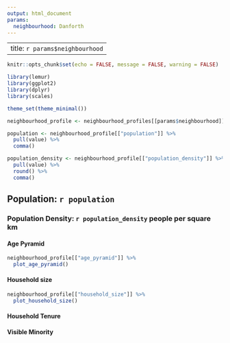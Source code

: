 ```yaml
---
output: html_document
params:
  neighbourhood: Danforth
---
```


---
title: `r params$neighbourhood`
---

```r
knitr::opts_chunk$set(echo = FALSE, message = FALSE, warning = FALSE)

library(lemur)
library(ggplot2)
library(dplyr)
library(scales)

theme_set(theme_minimal())
```

```r
neighbourhood_profile <- neighbourhood_profiles[[params$neighbourhood]]
```

```r
population <- neighbourhood_profile[["population"]] %>%
  pull(value) %>%
  comma()

population_density <- neighbourhood_profile[["population_density"]] %>%
  pull(value) %>%
  round() %>%
  comma()
```

## Population: `r population`

### Population Density: `r population_density` people per square km

#### Age Pyramid

```r
neighbourhood_profile[["age_pyramid"]] %>%
  plot_age_pyramid()
```

#### Household size

```r
neighbourhood_profile[["household_size"]] %>%
  plot_household_size()
```

#### Household Tenure

#### Visible Minority

